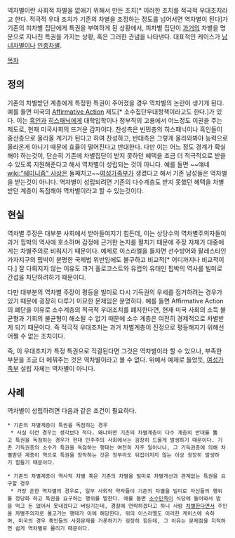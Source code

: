 역차별이란 사회적 차별을 없애기 위해서 만든 조치[* 이러한 조치를 적극적 우대조치라고 한다. 적극적 우대 조치가 기존의 차별을 조정하는 정도를 넘어서면 역차별이 된다]가 기존의 피차별 집단에게 특권을 부여하게 된 상황에서, 피차별 집단이 [[과거]]의 차별을 명분으로 지나친 특권을 가지는 상황, 혹은 그러한 관념을 나타낸다. 대표적인 케이스가 [[남녀차별]]이나 [[인종차별]].
 
[[목차]]
== 정의 ==
기존의 차별받던 계층에게 특정한 특권이 주어졌을 경우 역차별의 논란이 생기게 된다. 예를 들면 미국의 [[어퍼머티브 액션|Affirmative Action]] 제도[* 소수집단우대정책이라고도 한다.]가 있다. 이는 [[흑인]]과 [[히스패닉]]에게 대학입학이나 정부직의 고용에서 어느정도 이권을 주는 제도로, 현재 미국사회의 뜨거운 감자이다. 찬성측은 빈민층의 히스패닉이나 흑인들이 중산층으로 올라올 계기가 된다고 하여 찬성하고, 반대측은 그렇게 올라와봐야 능력으로 올라온게 아니기 때문에 효율이 떨어진다고 반대한다. 다만 이는 어느 정도 경계가 확실해야 하는것이, 단순히 기존에 차별집단이 받지 못하던 혜택을 조금 더 적극적으로 받을 수 있도록 지원해준다고 해서 역차별이 성립되는 것이 아니다. 예를 들면 ~~얘네 [[wiki:"쉐미니즘" 사상]]은 둘째치고~~[[여성가족부]]가 생겼다고 해서 기존 남성들은 역차별을 받는것이 아니다. 역차별이 성립되려면 기존의 다수계층도 받지 못했던 혜택을 차별받던 계층이 독점해야 역차별이라고 할 수 있는것이다.

== 현실 ==
역차별 주장은 대부분 사회에서 받아들여지기 힘든데, 이는 상당수의 역차별주의자들이 과거 핍박의 역사에 호소하며 감정에 근거한 논지를 펼치기 때문에 주장 자체가 대중에게는 차별주의로 비춰지기 때문이다. 예제로 이스라엘을 들자면 선수방어와 팔레스타인 가자지구의 핍박이 분명한 국제법 위반임에도 불구하고 비교적[* 어디까지나 비교적이다.] 잘 다뤄지지 않는 이유도 과거 홀로코스트와 유럽의 유태인 핍박의 역사를 빌미로 간섭을 차단하려하기 때문이다.

다만 대부분의 역차별 주장이 평등을 빌미로 다시 기득권의 우세를 점거하려는 경우가 있기 때문에 굉장히 다루기 미묘한 문제임은 분명하다. 예를 들면 Affirmative Action의 폐단을 이유로 소수계층의 적극적 우대조치를 폐지한다면, 현재 미국 사회의 소득 불균형과 기회의 불균형이 해소될 수 없기 때문에 소수 계층은 여전히 경제적으로 차별받게 되기 때문이다. 즉 적극적 우대조치는 과거 차별계층이 진정으로 평등해지기 위해선 어쩔 수 없는 조치이다. 

즉, 이 우대조치가 특정 특권으로 직결된다면 그것은 역차별이라 할 수 있으나, 부족한 부분을 조금 더 메꿔주는 것은 역차별이라고 볼 수 없다. 위예서 예제로 들었듯, [[여성가족부]] 설립 자체는 역차별이 아니다. 

== 사례 ==
역차별이 성립하려면 다음과 같은 조건이 필요하다.

 * 기존의 차별계층이 특권을 독점하는 경우
  * 사실 이런 경우는 생각보다 적다. 왜냐하면 기존의 차별계층이 다수 계층의 반대를 뚫고 특권을 독점하는 경우가 현대 민주주의 사회에서는 굉장히 드물게 발생하기 때문이다. 기존 기득권층의 소수가 특권을 독점하는 행태는 여전히 자주 일어나나, 그 기득권층에 의해 차별받던 계층이 역으로 특권을 장악하는 것은 정부라도 뒤집어지지 않는 이상 굉장히 발생하기 힘들기 때문이다. 

 * 기존의 차별계층이 역사적 차별 혹은 기존의 차별을 빌미로 차별개선과 관계없는 특권을 요구할 경우
  * 가장 흔한 역차별의 경우로, 일부 사회적 약자들이 기존의 차별을 빌미로 자신들의 행위를 정당화 하고 특권을 요구하는 행위를 말한다. 예를 들면 [[소수민족]]이 식당에 들어와서 밥을 먹고 돈 없어서 못내겠다고 버팅기는데, 경찰에 연락하겠다고 하니 사람 [[차별]]한다면서 주인을 차별주의자로 몰고가는 행태가 이에 해당한다. 위의 이스라엘도 이러한 케이스에 속하며, 미국의 경우 흑인들의 사회문제를 거론하기가 굉장히 힘든데, 그 이유는 문제점을 지적하면 쉽게 역차별로 몰리기 때문이다. 

